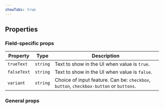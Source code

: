 ```yaml
---
showTabs: true
---
```



## Properties

### Field-specific props

| Property    | Type     | Description                                                                            |
| ----------- | -------- | -------------------------------------------------------------------------------------- |
| `trueText`  | `string` | Text to show in the UI when value is `true`.                                           |
| `falseText` | `string` | Text to show in the UI when value is `false`.                                          |
| `variant`   | `string` | Choice of input feature. Can be: `checkbox`, `button`, `checkbox-button` or `buttons`. |

### General props

<PropertiesTable props={fieldProperties} valueType="boolean" />
